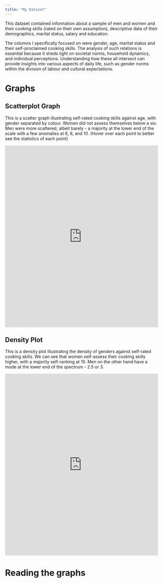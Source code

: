 ```yaml
---
title: "My Dataset"
---
```


This dataset contained information about a sample of men and women and their cooking skills (rated on their own assumption), descriptive data of their demographics, marital status, salary and education.

The columns I specifically focused on were gender, age, marital status and their self-proclaimed cooking skills. The analysis of such relations is essential because it sheds light on societal norms, household dynamics, and individual perceptions. Understanding how these all intersect can provide insights into various aspects of daily life, such as gender norms within the division of labour and cultural expectations.

# Graphs

## Scatterplot Graph

This is a scatter graph illustrating self-rated cooking skills against age, with gender separated by colour. Women did not assess themselves below a six. Men were more scattered, albeit barely - a majority at the lower end of the scale with a few anomalies at 6, 8, and 10. (Hover over each point to better see the statistics of each point)

```{=html}
 <iframe height="600" width="100%" frameborder="no" src="https://choiyunyu.shinyapps.io/scattergraph/"> </iframe>
```
## Density Plot

This is a density plot illustrating the density of genders against self-rated cooking skills. We can see that women self-assess their cooking skills higher, with a majority self-ranking at 10. Men on the other hand have a mode at the lower end of the spectrum - 2.5 or 3.

```{=html}
 <iframe height="600" width="100%" frameborder="no" src="https://choiyunyu.shinyapps.io/density/"> </iframe>
```
# Reading the graphs
